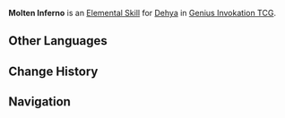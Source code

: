{{About|the Character Card Skill for [[Genius Invokation TCG]]|the Playable Character Talent|Molten Inferno}}
{{Genius Invokation TCG Skill Infobox
|title      = Molten Inferno
|image      = Molten Inferno Character Card Skill.png
|type       = Elemental Skill
|character  = Dehya
|element    = Pyro
|matching   = 3
|unaligned  = 
|effect     = Summons '''[[Fiery Sanctum Field]]'''. If Fiery Sanctum Field already exists, then first deal 1 {{color|Pyro DMG}}.<br><br>{{TCG Summon|Fiery Sanctum Field}}.
|order      = 2
}}
'''Molten Inferno''' is an [[Character Card Elemental Skill|Elemental Skill]] for [[Dehya (Character Card)|Dehya]] in [[Genius Invokation TCG]].

==Other Languages==
{{Other Languages|Transclude=Molten Inferno}}

==Change History==
{{Change History|4.1}}

==Navigation==
{{Genius Invokation TCG Skill Navbox|Dehya}}